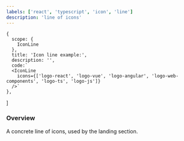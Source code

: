 ```yaml
---
labels: ['react', 'typescript', 'icon', 'line']
description: 'line of icons'
---
```


    {
      scope: {
        IconLine
      },
      title: 'Icon line example:',
      description: '',
      code:`
      <IconLine 
        icons={['logo-react', 'logo-vue', 'logo-angular', 'logo-web-components', 'logo-ts', 'logo-js']} 
      />`
    },
]

### Overview

A concrete line of icons, used by the landing section.
